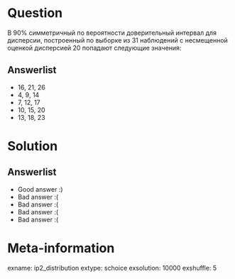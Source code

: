 ﻿Question
========

В 90% симметричный по вероятности доверительный интервал для дисперсии, построенный по выборке из 31 наблюдений с несмещенной оценкой дисперсией 20 попадают следующие значения:    


Answerlist
----------
*  16, 21, 26
*  4, 9, 14  
*  7, 12, 17 
*  10, 15, 20
*  13, 18, 23 

Solution
========

Answerlist
----------
*  Good answer :)
*  Bad answer :(
*  Bad answer :(
*  Bad answer :(
*  Bad answer :(

Meta-information
================
exname: ip2_distribution
extype: schoice
exsolution: 10000
exshuffle: 5
